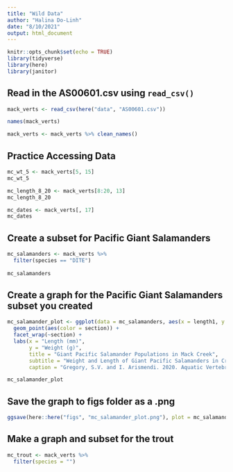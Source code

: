 ```yaml
---
title: "Wild Data"
author: "Halina Do-Linh"
date: "8/10/2021"
output: html_document
---
```


```r
knitr::opts_chunk$set(echo = TRUE)
library(tidyverse)
library(here)
library(janitor)
```

## Read in the AS00601.csv using `read_csv()`

```r
mack_verts <- read_csv(here("data", "AS00601.csv"))

names(mack_verts)

mack_verts <- mack_verts %>% clean_names()


```

## Practice Accessing Data
```r
mc_wt_5 <- mack_verts[5, 15]
mc_wt_5

mc_length_8_20 <- mack_verts[8:20, 13]
mc_length_8_20

mc_dates <- mack_verts[, 17]
mc_dates
```

## Create a subset for Pacific Giant Salamanders
```r
mc_salamanders <- mack_verts %>% 
  filter(species == "DITE")
  
mc_salamanders

```

## Create a graph for the Pacific Giant Salamanders subset you created
```r
mc_salamander_plot <- ggplot(data = mc_salamanders, aes(x = length1, y = weight)) +
  geom_point(aes(color = section)) +
  facet_wrap(~section) +
  labs(x = "Length (mm)",
       y = "Weight (g)",
       title = "Giant Pacific Salamander Populations in Mack Creek",
       subtitle = "Weight and Length of Giant Pacific Salamanders in Creek Cut (CC) and Old Growth (OG) Sections",
       caption = "Gregory, S.V. and I. Arismendi. 2020. Aquatic Vertebrate Population Study in Mack Creek, Andrews Experimental Forest, 1987 to present ver 14. Environmental Data Initiative. (Accessed 2021-08-10).")

mc_salamander_plot

```

## Save the graph to figs folder as a .png
```r
ggsave(here::here("figs", "mc_salamander_plot.png"), plot = mc_salamander_plot)

```

## Make a graph and subset for the trout
```r
mc_trout <- mack_verts %>% 
  filter(species = "")

```

